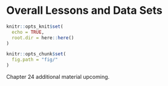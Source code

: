# Overall Lessons and Data Sets {#ch:lessons-datasets}

```r
knitr::opts_knit$set(
  echo = TRUE,
  root.dir = here::here()
)

knitr::opts_chunk$set(
  fig.path = "fig/"
)
```

Chapter 24 additional material upcoming.